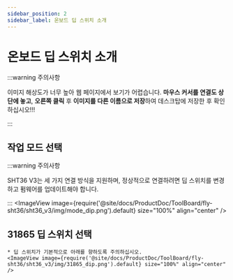 ```yaml
---
sidebar_position: 2
sidebar_label: 온보드 딥 스위치 소개
---
```


# 온보드 딥 스위치 소개

:::warning 주의사항

이미지 해상도가 너무 높아 웹 페이지에서 보기가 어렵습니다. **마우스 커서를 연결도 상단에 놓고**, **오른쪽 클릭** 후 **이미지를 다른 이름으로 저장**하여 데스크탑에 저장한 후 확인하십시오!!!

:::

## 작업 모드 선택

:::warning 주의사항

SHT36 V3는 세 가지 연결 방식을 지원하며, 정상적으로 연결하려면 딥 스위치를 변경하고 펌웨어를 업데이트해야 합니다.

:::
    <ImageView image={require('@site/docs/ProductDoc/ToolBoard/fly-sht36/sht36_v3/img/mode_dip.png').default} size="100%" align="center" />

## 31865 딥 스위치 선택

    * 딥 스위치가 기본적으로 아래를 향하도록 주의하십시오.
    <ImageView image={require('@site/docs/ProductDoc/ToolBoard/fly-sht36/sht36_v3/img/31865_dip.png').default} size="100%" align="center" />